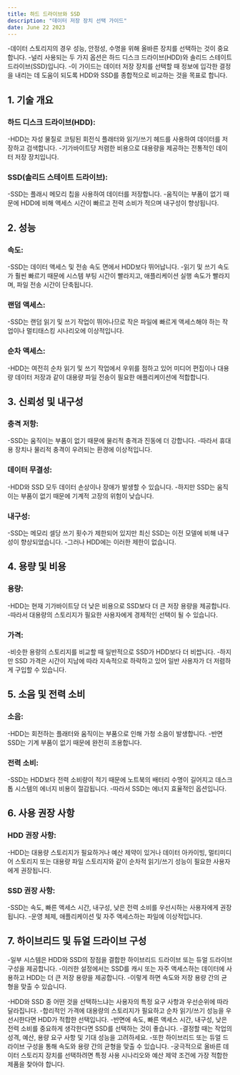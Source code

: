 ```yaml
---
title: 하드 드라이브와 SSD
description: "데이터 저장 장치 선택 가이드"
date: June 22 2023
---
```



-데이터 스토리지의 경우 성능, 안정성, 수명을 위해 올바른 장치를 선택하는 것이 중요합니다. 
-널리 사용되는 두 가지 옵션은 하드 디스크 드라이브(HDD)와 솔리드 스테이트 드라이브(SSD)입니다. 
-이 가이드는 데이터 저장 장치를 선택할 때 정보에 입각한 결정을 내리는 데 도움이 되도록 HDD와 SSD를 종합적으로 비교하는 것을 목표로 합니다.

## 1. 기술 개요
### 하드 디스크 드라이브(HDD): 
-HDD는 자성 물질로 코팅된 회전식 플래터와 읽기/쓰기 헤드를 사용하여 데이터를 저장하고 검색합니다. 
-기가바이트당 저렴한 비용으로 대용량을 제공하는 전통적인 데이터 저장 장치입니다.

### SSD(솔리드 스테이트 드라이브): 
-SSD는 플래시 메모리 칩을 사용하여 데이터를 저장합니다. 
-움직이는 부품이 없기 때문에 HDD에 비해 액세스 시간이 빠르고 전력 소비가 적으며 내구성이 향상됩니다.

## 2. 성능
### 속도: 
-SSD는 데이터 액세스 및 전송 속도 면에서 HDD보다 뛰어납니다. 
-읽기 및 쓰기 속도가 훨씬 빠르기 때문에 시스템 부팅 시간이 빨라지고, 애플리케이션 실행 속도가 빨라지며, 파일 전송 시간이 단축됩니다.

### 랜덤 액세스: 
-SSD는 랜덤 읽기 및 쓰기 작업이 뛰어나므로 작은 파일에 빠르게 액세스해야 하는 작업이나 멀티태스킹 시나리오에 이상적입니다.

### 순차 액세스: 
-HDD는 여전히 순차 읽기 및 쓰기 작업에서 우위를 점하고 있어 미디어 편집이나 대용량 데이터 저장과 같이 대용량 파일 전송이 필요한 애플리케이션에 적합합니다.

## 3. 신뢰성 및 내구성
### 충격 저항: 
-SSD는 움직이는 부품이 없기 때문에 물리적 충격과 진동에 더 강합니다. 
-따라서 휴대용 장치나 물리적 충격이 우려되는 환경에 이상적입니다.

### 데이터 무결성: 
-HDD와 SSD 모두 데이터 손상이나 장애가 발생할 수 있습니다. 
-하지만 SSD는 움직이는 부품이 없기 때문에 기계적 고장의 위험이 낮습니다.

### 내구성: 
-SSD는 메모리 셀당 쓰기 횟수가 제한되어 있지만 최신 SSD는 이전 모델에 비해 내구성이 향상되었습니다. 
-그러나 HDD에는 이러한 제한이 없습니다.

## 4. 용량 및 비용
### 용량: 
-HDD는 현재 기가바이트당 더 낮은 비용으로 SSD보다 더 큰 저장 용량을 제공합니다. 
-따라서 대용량의 스토리지가 필요한 사용자에게 경제적인 선택이 될 수 있습니다.

### 가격: 
-비슷한 용량의 스토리지를 비교할 때 일반적으로 SSD가 HDD보다 더 비쌉니다. 
-하지만 SSD 가격은 시간이 지남에 따라 지속적으로 하락하고 있어 일반 사용자가 더 저렴하게 구입할 수 있습니다.

## 5. 소음 및 전력 소비
### 소음: 
-HDD는 회전하는 플래터와 움직이는 부품으로 인해 가청 소음이 발생합니다. 
-반면 SSD는 기계 부품이 없기 때문에 완전히 조용합니다.

### 전력 소비: 
-SSD는 HDD보다 전력 소비량이 적기 때문에 노트북의 배터리 수명이 길어지고 데스크톱 시스템의 에너지 비용이 절감됩니다. 
-따라서 SSD는 에너지 효율적인 옵션입니다.

## 6. 사용 권장 사항
### HDD 권장 사항: 
-HDD는 대용량 스토리지가 필요하거나 예산 제약이 있거나 데이터 아카이빙, 멀티미디어 스토리지 또는 대용량 파일 스토리지와 같이 순차적 읽기/쓰기 성능이 필요한 사용자에게 권장됩니다.

### SSD 권장 사항: 
-SSD는 속도, 빠른 액세스 시간, 내구성, 낮은 전력 소비를 우선시하는 사용자에게 권장됩니다. 
-운영 체제, 애플리케이션 및 자주 액세스하는 파일에 이상적입니다.

## 7. 하이브리드 및 듀얼 드라이브 구성
-일부 시스템은 HDD와 SSD의 장점을 결합한 하이브리드 드라이브 또는 듀얼 드라이브 구성을 제공합니다. 
-이러한 설정에서는 SSD를 캐시 또는 자주 액세스하는 데이터에 사용하고 HDD는 더 큰 저장 용량을 제공합니다. 
-이렇게 하면 속도와 저장 용량 간의 균형을 맞출 수 있습니다.

-HDD와 SSD 중 어떤 것을 선택하느냐는 사용자의 특정 요구 사항과 우선순위에 따라 달라집니다. 
-합리적인 가격에 대용량의 스토리지가 필요하고 순차 읽기/쓰기 성능을 우선시한다면 HDD가 적합한 선택입니다. 
-반면에 속도, 빠른 액세스 시간, 내구성, 낮은 전력 소비를 중요하게 생각한다면 SSD를 선택하는 것이 좋습니다. 
-결정할 때는 작업의 성격, 예산, 용량 요구 사항 및 기대 성능을 고려하세요. 
-또한 하이브리드 또는 듀얼 드라이브 구성을 통해 속도와 용량 간의 균형을 맞출 수 있습니다. 
-궁극적으로 올바른 데이터 스토리지 장치를 선택하려면 특정 사용 시나리오와 예산 제약 조건에 가장 적합한 제품을 찾아야 합니다.